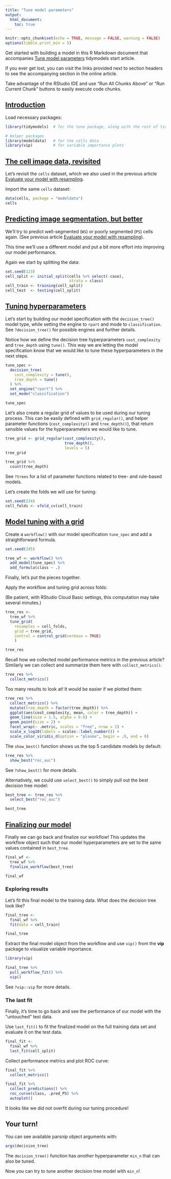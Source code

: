 ```yaml
---
title: "Tune model parameters"
output: 
  html_document:
    toc: true
---
```


```r
knitr::opts_chunk$set(echo = TRUE, message = FALSE, warning = FALSE)
options(tibble.print_min = 5)
```

Get started with building a model in this R Markdown document that accompanies [Tune model parameters](https://www.tidymodels.org/start/tuning/) tidymodels start article.

If you ever get lost, you can visit the links provided next to section headers to see the accompanying section in the online article.

Take advantage of the RStudio IDE and use "Run All Chunks Above" or "Run Current Chunk" buttons to easily execute code chunks.

## [Introduction](https://www.tidymodels.org/start/tuning/#intro)

Load necessary packages:

```r
library(tidymodels)  # for the tune package, along with the rest of tidymodels

# Helper packages
library(modeldata)   # for the cells data
library(vip)         # for variable importance plots
```

## [The cell image data, revisited](https://www.tidymodels.org/start/tuning/#data)

Let's revisit the `cells` dataset, which we also used in the previous article [Evaluate your model with resampling](https://www.tidymodels.org/start/resampling).

Import the same `cells` dataset:

```r
data(cells, package = "modeldata")
cells
```


## [Predicting image segmentation, but better](https://www.tidymodels.org/start/tuning/#why-tune)

We'll try to predict well-segmented (`WS`) or poorly segmented (`PS`) cells again. (See previous article [Evaluate your model with resampling](https://www.tidymodels.org/start/resampling)).

This time we'll use a different model and put a bit more effort into improving our model performance.

Again we start by splitting the data:

```r
set.seed(123)
cell_split <- initial_split(cells %>% select(-case), 
                            strata = class)
cell_train <- training(cell_split)
cell_test  <- testing(cell_split)
```

## [Tuning hyperparameters](https://www.tidymodels.org/start/tuning/#tuning)

Let's start by building our model specification with the `decision_tree()` model type, while setting the engine to `rpart` and mode to `classification`. See `?decision_tree()` for possible engines and further details.

Notice how we define the decision tree hyperparameters `cost_complexity` and `tree_depth` using `tune()`. This way we are letting the model specification know that we would like to tune these hyperparameters in the next steps.

```r
tune_spec <- 
  decision_tree(
    cost_complexity = tune(),
    tree_depth = tune()
  ) %>% 
  set_engine("rpart") %>% 
  set_mode("classification")

tune_spec
```

Let's also create a regular grid of values to be used during our tuning process. 
This can be easily defined with `grid_regular()`, and helper parameter functions (`cost_complexity()` and `tree_depth()`), that return sensible values for the hyperparameters we would like to tune.

```r
tree_grid <- grid_regular(cost_complexity(),
                          tree_depth(),
                          levels = 5)
tree_grid

tree_grid %>% 
  count(tree_depth)
```

See `?trees` for a list of parameter functions related to tree- and rule-based models.

Let's create the folds we will use for tuning:

```r
set.seed(234)
cell_folds <- vfold_cv(cell_train)
```


## [Model tuning with a grid](https://www.tidymodels.org/start/tuning/#tune-grid)


Create a `workflow()` with our model specification `tune_spec` and add a straightforward formula. 

```r
set.seed(345)

tree_wf <- workflow() %>%
  add_model(tune_spec) %>%
  add_formula(class ~ .)
```

Finally, let's put the pieces together.

Apply the workflow and tuning grid across folds:

(Be patient, with RStudio Cloud Basic settings, this computation may take several minutes.)
```r
tree_res <- 
  tree_wf %>% 
  tune_grid(
    resamples = cell_folds,
    grid = tree_grid,
    control = control_grid(verbose = TRUE)
    )

tree_res
```

Recall how we collected model performance metrics in the previous article?
Similarly we can collect and summarize them here with `collect_metrics()`.

```r
tree_res %>% 
  collect_metrics()
```

Too many results to look at!
It would be easier if we plotted them:

```r
tree_res %>%
  collect_metrics() %>%
  mutate(tree_depth = factor(tree_depth)) %>%
  ggplot(aes(cost_complexity, mean, color = tree_depth)) +
  geom_line(size = 1.5, alpha = 0.6) +
  geom_point(size = 2) +
  facet_wrap(~ .metric, scales = "free", nrow = 2) +
  scale_x_log10(labels = scales::label_number()) +
  scale_color_viridis_d(option = "plasma", begin = .9, end = 0)
```

The `show_best()` function shows us the top 5 candidate models by default:

```r
tree_res %>%
  show_best("roc_auc")
```

See `?show_best()` for more details.

Alternatively, we could use `select_best()` to simply pull out the best decision tree model:

```r
best_tree <- tree_res %>%
  select_best("roc_auc")

best_tree
```

## [Finalizing our model](https://www.tidymodels.org/start/tuning/#final-model)

Finally we can go back and finalize our workflow!
This updates the workflow object such that our model hyperparameters are set to the same values contained in `best_tree`.

```r
final_wf <- 
  tree_wf %>% 
  finalize_workflow(best_tree)

final_wf
```

### Exploring results

Let's fit this final model to the training data. 
What does the decision tree look like?

```r
final_tree <- 
  final_wf %>%
  fit(data = cell_train) 

final_tree
```

Extract the final model object from the workflow and use `vip()` from the **vip** package to visualize variable importance.

```r
library(vip)

final_tree %>% 
  pull_workflow_fit() %>% 
  vip()
```

See `?vip::vip` for more details.

### The last fit

Finally, it's time to go back and see the performance of our model with the "untouched" test data.

Use `last_fit()` to fit the finalized model on the full training data set and evaluate it on the test data.

```r
final_fit <- 
  final_wf %>%
  last_fit(cell_split) 
```

Collect performance metrics and plot ROC curve:

```r
final_fit %>%
  collect_metrics()

final_fit %>%
  collect_predictions() %>% 
  roc_curve(class, .pred_PS) %>% 
  autoplot()
```

It looks like we did not overfit during our tuning procedure!

## Your turn!

You can see available parsnip object arguments with:

```r
args(decision_tree)
```

The `decision_tree()` function has _another_ hyperparameter `min_n` that can also be tuned.

Now _you_ can try to tune another decision tree model with `min_n`!
